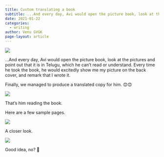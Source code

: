 ```yaml
---
title: Custom translating a book
subtitle: ...And every day, Avi would open the picture book, look at the pictures and point out that it is in Telugu, which he can't read. 
date: 2021-01-22
categories:
  - writing
author: Venu GVGK
page-layout: article
---
```


![](qOQXli0.jpg)

...And every day, Avi would open the picture book, look at the pictures and point out that it is in Telugu, which he can't read or understand. Every time he took the book, he would excitedly show me my picture on the back cover, and remark that I wrote it. 

Finally, we managed to produce a translated copy for him. 😊😊

![](JUtO6oW.jpg)

That's him reading the book. 

Here are a few sample pages. 

![](rkc3azU.jpg)

A closer look.

![](PTT3VsE.jpg)

Good idea, no? 🙂


